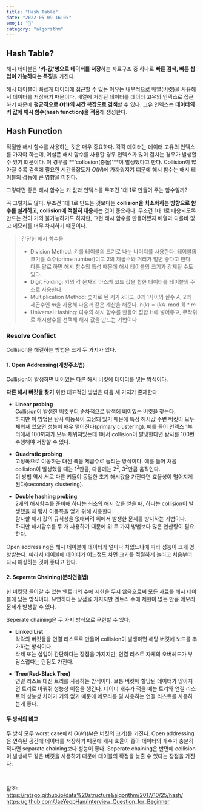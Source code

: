 ```yaml
---
title: "Hash Table"
date: "2022-05-09 16:05"
emoji: "🔑"
category: "algorithm"
---
```


## Hash Table?
해시 테이블은 **'키-값'쌍으로 데이터를 저장**하는 자료구조 중 하나로 **빠른 검색, 빠른 삽입이 가능하다는 특징**을 가진다.

해시 테이블이 빠르게 데이터에 접근할 수 있는 이유는 내부적으로 배열(버킷)을 사용해서 데이터를 저장하기 때문이다.
배열에 저장된 데이터를 데이터 고유의 인덱스로 접근하기 때문에 **평균적으로 $O(1)$의 시간 복잡도로 검색**할 수 있다.
고유 인덱스는 **데이터의 키 값에 해시 함수(hash function)을 적용**해 생성한다.

## Hash Function
적절한 해시 함수를 사용하는 것은 매우 중요하다.
각각 데이터는 데이터 고유의 인덱스를 가져야 하는데, 어설픈 해시 함수를 사용할 경우 인덱스가 많이 겹치는 경우가 발생할 수 있기 떄문이다.
이 경우를 **'collosion(충돌)'**이 발생했다고 한다.
Collision이 많아질 수록 검색에 필요한 시간복잡도가 $O(N)$에 가까워지기 떄문에 해시 함수는 해시 테이블의 성능에 큰 영향을 미친다.

그렇다면 좋은 해시 함수는 키 값과 인덱스를 무조건 1대 1로 만들어 주는 함수일까?

꼭 그렇지도 않다.
무조건 1대 1로 만드는 것보다는 **collision을 최소화하는 방향으로 함수롤 설계하고, collision에 적절히 대응**하는 것이 중요하다.
무조건 1대 1로 대응되도록 만드는 것이 거의 불가능하기도 하지만, 그런 해시 함수를 만들어봤자 배열과 다를바 없고 메모리를 너무 차지하기 떄문이다.

> 간단한 해시 함수들
> - Division Method: 키를 테이블의 크기로 나눈 나머지를 사용한다. 
> 테이블의 크기를 소수(prime number)이고 2의 제곱수와 거리가 멀면 좋다고 한다. 다른 말로 하면 해시 함수의 특성 때문에 해시 테이블의 크기가 강제될 수도 있다.
> - Digit Folding: 키의 각 문자의 아스키 코드 값을 합한 데이터를 테이블의 주소로 사용한다.
> - Multiplication Method: 숫자로 된 키가 $k$이고, 0과 1사이의 실수 $A$, 2의 제곱수인 $m$을 사용해 다음과 같은 계산을 해준다.
> $h(k)=(kA\mod 1) * m$
> - Universal Hashing: 다수의 해시 함수를 만들어 집합 H에 넣어두고, 무작위로 해시함수를 선택해 해시 값을 만드는 기법이다.

### Resolve Conflict
Collision을 해결하는 방법은 크게 두 가지가 있다.
#### 1. Open Addressing(개방주소법)
Collision이 발생하면 비어있는 다른 해시 버킷에 데이터를 넣는 방식이다.

**다른 해시 버킷을 찾기** 위한 대표적인 방법은 다음 세 가지가 존재한다.

- **Linear probing**  
    Collision이 발생한 버킷부터 순차적으로 탐색에 비어있는 버킷을 찾는다.  
    하지만 이 방법은 탐사 이동폭이 고정돼 있기 때문에 특정 해시값 주변 버킷이 모두 채워져 있으면 성능이 매우 떨어진다(primary clustering).
    예를 들어 인덱스 1부터에서 100까지가 모두 채워져있는데 1에서 collision이 발생한다면 탐사를 100번 수행해야 저장할 수 있다.

- **Quadratic probing**  
    고정폭으로 이동하는 대신 폭을 제곱수로 늘리는 방식이다. 예를 들어 처음 collision이 발생했을 때는 $1^2$만큼, 다음에는 $2^2$, $3^2$만큼 움직인다.  
    이 방법 역시 서로 다른 키들이 동일한 초기 해시값을 가진다면 효율성이 떨어지게 된다(secondary clustering).

- **Double hashing probing**  
    2개의 해시함수를 준비해 하나는 최초의 해시 값을 얻을 때, 하나는 collision이 발생했을 때 탐사 이동폭을 얻기 위해 사용한다.  
    탐사할 해시 값의 규칙성을 없애버려 위에서 발생한 문제를 방지하는 기법이다.  
    하지만 해시함수를 두 개 사용하기 때문에 위 두 가지 방법보다 많은 연산량이 필요하다.

Open addressing은 해시 테이블에 데이터가 얼마나 차있느냐에 따라 성능이 크게 영향받는다.
따라서 테이블에 데이터가 어느정도 차면 크기를 적절하게 늘리고 처음부터 다시 해싱하는 것이 좋다고 한다.

#### 2. Seperate Chaining(분리연결법)
한 버킷당 들어갈 수 있는 엔트리의 수에 제한을 두지 않음으로써 모든 자료를 헤시 테이블에 담는 방식이다.
유연하다는 장점을 가지지만 엔트리 수에 제한이 없는 만큼 메모리 문제가 발생할 수 있다.

Seperate chaining은 두 가지 방식으로 구현할 수 있다.

- **Linked List**  
    각각의 버킷들을 연결 리스트로 만들어 collision이 발생하면 해당 버킷에 노드를 추가하는 방식이다.  
    삭제 또는 삽입이 간단하다는 장점을 가지지만, 연결 리스트 자체의 오버헤드가 부담스럽다는 단점도 가진다.

- **Tree(Red-Black Tree)**  
    연결 리스트 대신 트리를 사용하는 방식이다. 보통 버킷에 할당된 데이터가 많아지면 트리로 바꿔줘 성능상 이점을 챙긴다.
    데이터 개수가 적을 때는 트리와 연결 리스트의 성능상 차이가 거의 없기 때문에 메모리를 덜 사용하는 연결 리스트를 사용하는게 좋다.

#### 두 방식의 비교
두 방식 모두 worst case에서 $O(M)$($M$은 버킷의 크기)를 가진다.
Open addressing은 연속된 공간에 데이터를 저장하기 때문에 캐시 효율이 좋아 데이터의 개수가 충분히 적다면 separate chaining보다 성능이 좋다.
Seperate chaining은 반면에 collision이 발생해도 같은 버킷을 사용하기 때문에 테이블의 확정을 늦출 수 있다는 장점을 가진다.


<br/>

참조:  
<https://ratsgo.github.io/data%20structure&algorithm/2017/10/25/hash/>  
<https://github.com/JaeYeopHan/Interview_Question_for_Beginner>